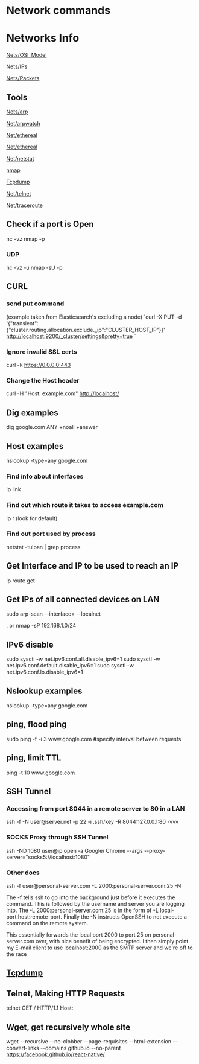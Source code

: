 = Network commands =

= Networks Info =

[[Nets/OSI_Model]]

[[Nets/IPs]]

[[Nets/Packets]]

== Tools ==

[[Nets/arp]]

[[Net/arpwatch]]

[[Net/ethereal]]

[[Net/ethereal]]

[[Net/netstat]]

[[nmap]]

[[Tcpdump]]

[[Net/telnet]]

[[Net/traceroute]]

== Check if a port is Open ==
nc -vz <ip> <port>
nmap -p <port> <ip>


=== UDP ===
nc -vz -u <ip> <port>
nmap -sU -p <port> <ip>

== CURL ==
=== send put command ===
(example taken from Elasticsearch's excluding a node)
`curl -X PUT -d '{"transient":{"cluster.routing.allocation.exclude._ip":"CLUSTER_HOST_IP"}}' http://localhost:9200/_cluster/settings&pretty=true `

=== Ignore invalid SSL certs ===
curl -k https://0.0.0.0:443

=== Change the Host header ===
curl -H "Host: example.com" http://localhost/

== Dig examples ==
dig google.com ANY +noall +answer

== Host examples == 
nslookup -type=any google.com

=== Find info about interfaces ===
ip link

=== Find out which route it takes to access example.com ===
ip r (look for default)

=== Find out port used by process ===
netstat -tulpan | grep process

== Get Interface and IP to be used to reach an IP ==
ip route get <IP>

== Get IPs of all connected devices on LAN ==
sudo arp-scan --interface=<your_Interface> --localnet

, or
nmap -sP 192.168.1.0/24

== IPv6 disable == 
sudo sysctl -w net.ipv6.conf.all.disable_ipv6=1
sudo sysctl -w net.ipv6.conf.default.disable_ipv6=1
sudo sysctl -w net.ipv6.conf.lo.disable_ipv6=1

== Nslookup examples == 
nslookup -type=any google.com

== ping, flood ping ==
sudo ping -f -i 3 www.google.com      #specify interval between requests 

== ping, limit TTL ==
ping -t 10 www.google.com

== SSH Tunnel ==
=== Accessing from port 8044 in a remote server to 80 in a LAN ===
ssh -f -N user@server.net -p 22 -i .ssh/key -R 8044:127.0.0.1:80 -vvv

=== SOCKS Proxy through SSH Tunnel ===
ssh -ND 1080 user@ip
open -a Google\ Chrome --args --proxy-server="socks5://localhost:1080"

=== Other docs ===
ssh -f user@personal-server.com -L 2000:personal-server.com:25 -N

The -f tells ssh to go into the background just before it executes the command. This is followed by the username and server you are logging into. The -L 2000:personal-server.com:25 is in the form of -L local-port:host:remote-port. Finally the -N instructs OpenSSH to not execute a command on the remote system.

This essentially forwards the local port 2000 to port 25 on personal-server.com over, with nice benefit of being encrypted. I then simply point my E-mail client to use localhost:2000 as the SMTP server and we're off to the race

== [[Tcpdump]] ==
== Telnet, Making HTTP Requests ==
telnet <host> <port>
GET / HTTP/1.1
Host: <host>

== Wget, get recursively whole site ==
wget --recursive --no-clobber --page-requisites --html-extension --convert-links --domains github.io --no-parent https://facebook.github.io/react-native/
